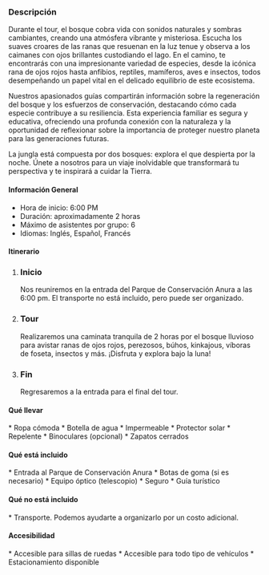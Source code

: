

### Descripción

Durante el tour, el bosque cobra vida con sonidos naturales y sombras cambiantes, creando una atmósfera vibrante y misteriosa. Escucha los suaves croares de las ranas que resuenan en la luz tenue y observa a los caimanes con ojos brillantes custodiando el lago. En el camino, te encontrarás con una impresionante variedad de especies, desde la icónica rana de ojos rojos hasta anfibios, reptiles, mamíferos, aves e insectos, todos desempeñando un papel vital en el delicado equilibrio de este ecosistema.

Nuestros apasionados guías compartirán información sobre la regeneración del bosque y los esfuerzos de conservación, destacando cómo cada especie contribuye a su resiliencia. Esta experiencia familiar es segura y educativa, ofreciendo una profunda conexión con la naturaleza y la oportunidad de reflexionar sobre la importancia de proteger nuestro planeta para las generaciones futuras.

La jungla está compuesta por dos bosques: explora el que despierta por la noche. Únete a nosotros para un viaje inolvidable que transformará tu perspectiva y te inspirará a cuidar la Tierra.


#### <FaInfoCircle size={20} className="me-3"/> Información General

<ul className="ms-9 list-none"> 
  <li className="flex items-center gap-1"><IoTimeOutline /> Hora de inicio: 6:00 PM</li> 
  <li className="flex items-center gap-1"><IoIosTimer /> Duración: aproximadamente 2 horas</li> 
  <li className="flex items-center gap-1"><BsFillPeopleFill /> Máximo de asistentes por grupo: 6</li> 
  <li className="flex items-center gap-1"><IoLanguageSharp /> Idiomas: Inglés, Español, Francés</li> 
</ul>

#### <FaListUl size={20} className="me-3"/> Itinerario


<ol className="ms-9 relative border-s border-slate-700 ">                  
    <li className="mb-5 ms-4">
        <div className="absolute w-3 h-3 bg-slate-700 rounded-full mt-1.5 -start-1.5 border border-white "></div>
        <h3 className="text-lg font-semibold">Inicio</h3>
        <p className="text-base font-normal text-gray-600">Nos reuniremos en la entrada del Parque de Conservación Anura a las 6:00 pm. El transporte no está incluido, pero puede ser organizado.</p>
    </li>
    <li className="mb-5 ms-4">
        <div className="absolute w-3 h-3 bg-slate-700 rounded-full mt-1.5 -start-1.5 border border-white "></div>
        <h3 className="text-lg font-semibold">Tour</h3>
        <p className="text-base font-normal text-gray-600">Realizaremos una caminata tranquila de 2 horas por el bosque lluvioso para avistar ranas de ojos rojos, perezosos, búhos, kinkajous, víboras de foseta, insectos y más. ¡Disfruta y explora bajo la luna!</p>
    </li>
    <li className="ms-4">
        <div className="absolute w-3 h-3 bg-slate-700 rounded-full mt-1.5 -start-1.5 border border-white "></div>
        <h3 className="text-lg font-semibold">Fin</h3>
        <p className="text-base font-normal text-gray-600">Regresaremos a la entrada para el final del tour.</p>
    </li>
</ol>

#### <BsFillBackpack2Fill size={20} className="me-3"/> Qué llevar

<section className="ms-14">
    * Ropa cómoda 
    * Botella de agua 
    * Impermeable 
    * Protector solar 
    * Repelente 
    * Binoculares (opcional) 
    * Zapatos cerrados
</section>

#### <FaCheckCircle size={20} className="me-3"/> Qué está incluido

<section className="ms-14">
    * Entrada al Parque de Conservación Anura 
    * Botas de goma (si es necesario) 
    * Equipo óptico (telescopio) 
    * Seguro 
    * Guía turístico
</section>

#### <FaTimesCircle  size={20} className="me-3"/> Qué no está incluido

<section className="ms-14">
    * Transporte. Podemos ayudarte a organizarlo por un costo adicional.
</section>

#### <FaWheelchair  size={20} className="me-3"/> Accesibilidad

<section className="ms-14">
    * Accesible para sillas de ruedas 
    * Accesible para todo tipo de vehículos 
    * Estacionamiento disponible
</section>